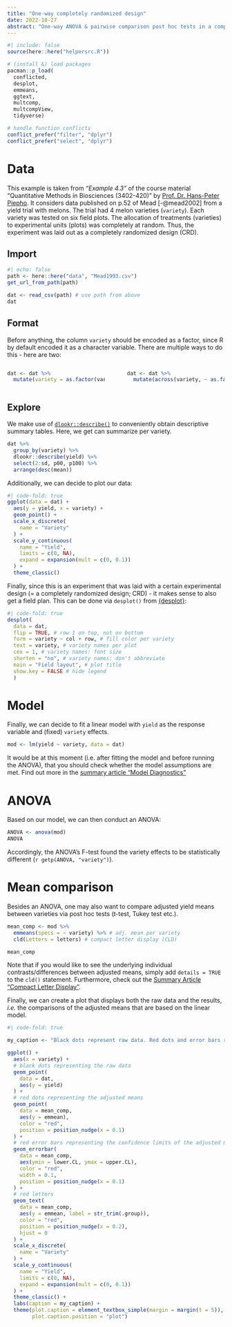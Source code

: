 ```yaml
---
title: "One-way completely randomized design"
date: 2022-10-27
abstract: "One-way ANOVA & pairwise comparison post hoc tests in a completely randmoized design."
---
```


```r
#| include: false
source(here::here("helpersrc.R"))
```

```r
# (install &) load packages
pacman::p_load(
  conflicted,
  desplot,
  emmeans,
  ggtext,
  multcomp,
  multcompView,
  tidyverse)

# handle function conflicts
conflict_prefer("filter", "dplyr") 
conflict_prefer("select", "dplyr")
```

# Data

This example is taken from *"Example 4.3"* of the course material "Quantitative Methods in Biosciences (3402-420)" by [Prof. Dr. Hans-Peter Piepho](https://www.uni-hohenheim.de/organisation?tx_base_lsfcontentadmin%5BlsfPerson%5D=6257). It considers data published on p.52 of Mead [-@mead2002] from a yield trial with melons. The trial had 4 melon varieties (`variety`). Each variety was tested on six field plots. The allocation of treatments (varieties) to experimental units (plots) was completely at random. Thus, the experiment was laid out as a completely randomized design (CRD).

## Import

```r
#| echo: false
path <- here::here("data", "Mead1993.csv")
get_url_from_path(path)
```

```r
dat <- read_csv(path) # use path from above
dat
```

## Format

Before anything, the column `variety` should be encoded as a factor, since R by default encoded it as a character variable. There are multiple ways to do this - here are two:

::: columns
::: {.column width="49%"}
```r
dat <- dat %>% 
  mutate(variety = as.factor(variety))
```
:::

::: {.column width="2%"}
:::

::: {.column width="49%"}
```r
dat <- dat %>% 
  mutate(across(variety, ~ as.factor(.x)))
```
:::
:::

## Explore

We make use of [`dlookr::describe()`](../../summaryarticles/usefulthings.qmd#dlookr) to conveniently obtain descriptive summary tables. Here, we get can summarize per variety.

```r
dat %>% 
  group_by(variety) %>% 
  dlookr::describe(yield) %>% 
  select(2:sd, p00, p100) %>%
  arrange(desc(mean))
```

Additionally, we can decide to plot our data:

```r
#| code-fold: true
ggplot(data = dat) +
  aes(y = yield, x = variety) +
  geom_point() +
  scale_x_discrete(
    name = "Variety"
  ) +
  scale_y_continuous(
    name = "Yield",
    limits = c(0, NA),
    expand = expansion(mult = c(0, 0.1))
  ) +
  theme_classic()
```

Finally, since this is an experiment that was laid with a certain experimental design (= a completely randomized design; CRD) - it makes sense to also get a field plan. This can be done via `desplot()` from [{desplot}](../../summaryarticles/usefulthings.qmd#desplot):

```r
#| code-fold: true
desplot(
  data = dat, 
  flip = TRUE, # row 1 on top, not on bottom
  form = variety ~ col + row, # fill color per variety
  text = variety, # variety names per plot
  cex = 1, # variety names: font size
  shorten = "no", # variety names: don't abbreviate
  main = "Field layout", # plot title
  show.key = FALSE # hide legend 
  )     
```

# Model

Finally, we can decide to fit a linear model with `yield` as the response variable and (fixed) `variety` effects.

```r
mod <- lm(yield ~ variety, data = dat)
```

::: custom-callout-modass
It would be at this moment (i.e. after fitting the model and before running the ANOVA), that you should check whether the model assumptions are met. Find out more in the [summary article "Model Diagnostics"](../../summaryarticles/modeldiagnostics.qmd)
:::

# ANOVA

Based on our model, we can then conduct an ANOVA:

```r
ANOVA <- anova(mod)
ANOVA
```

Accordingly, the ANOVA's F-test found the variety effects to be statistically different (`r getp(ANOVA, "variety")`).

# Mean comparison

Besides an ANOVA, one may also want to compare adjusted yield means between varieties via post hoc tests (t-test, Tukey test etc.).

```r
mean_comp <- mod %>% 
  emmeans(specs = ~ variety) %>% # adj. mean per variety
  cld(Letters = letters) # compact letter display (CLD)

mean_comp
```

Note that if you would like to see the underlying individual contrasts/differences between adjusted means, simply add `details = TRUE` to the `cld()` statement. Furthermore, check out the [Summary Article "Compact Letter Display"](../../summaryarticles/compactletterdisplay.qmd).

Finally, we can create a plot that displays both the raw data and the results, *i.e.* the comparisons of the adjusted means that are based on the linear model.

```r
#| code-fold: true

my_caption <- "Black dots represent raw data. Red dots and error bars represent adjusted means with 95% confidence limits per variety. Means followed by a common letter are not significantly different according to the Tukey-test."

ggplot() +
  aes(x = variety) +
  # black dots representing the raw data
  geom_point(
    data = dat,
    aes(y = yield)
  ) +
  # red dots representing the adjusted means
  geom_point(
    data = mean_comp,
    aes(y = emmean),
    color = "red",
    position = position_nudge(x = 0.1)
  ) +
  # red error bars representing the confidence limits of the adjusted means
  geom_errorbar(
    data = mean_comp,
    aes(ymin = lower.CL, ymax = upper.CL),
    color = "red",
    width = 0.1,
    position = position_nudge(x = 0.1)
  ) +
  # red letters 
  geom_text(
    data = mean_comp,
    aes(y = emmean, label = str_trim(.group)),
    color = "red",
    position = position_nudge(x = 0.2),
    hjust = 0
  ) +
  scale_x_discrete(
    name = "Variety"
  ) +
  scale_y_continuous(
    name = "Yield",
    limits = c(0, NA),
    expand = expansion(mult = c(0, 0.1))
  ) +
  theme_classic() +
  labs(caption = my_caption) +
  theme(plot.caption = element_textbox_simple(margin = margin(t = 5)),
        plot.caption.position = "plot")
```
